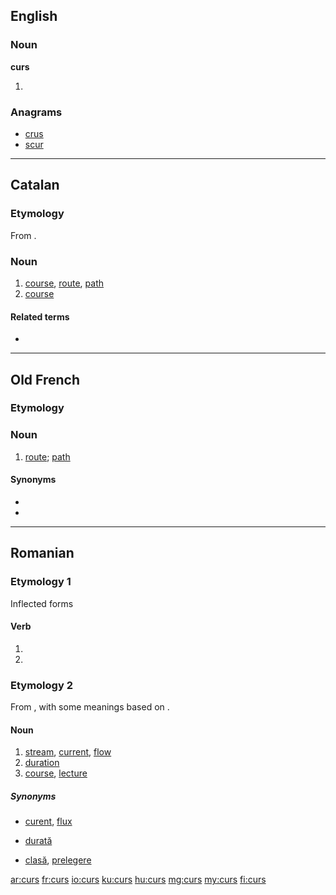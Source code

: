 ==English==

===Noun===
'''curs'''

# {{plural of|cur}}

===Anagrams===
* [[crus#English|crus]]
* [[scur#English|scur]]

----

==Catalan==

===Etymology===
From {{etyl|la|ca}} {{term|cursus|lang=la}}.

===Noun===
{{ca-noun|m|cursos}}

# [[course]], [[route]], [[path]]
# [[course]] {{gloss|learning program}}

====Related terms====
* {{l|ca|cursar}}

----

==Old French==

===Etymology===
{{etyl|la|fro}} {{term|cursus|lang=la}}

===Noun===
{{fro-noun|m|curs|curs}}

# [[route]]; [[path]]

====Synonyms====
* {{l/fro|rute}}
* {{l/fro|veie}}

----

==Romanian==

===Etymology 1===
Inflected forms

====Verb====
{{head|ro|verb}}

# {{past participle of|curge|lang=ro}}
# {{past participle of|cure|lang=ro}}

===Etymology 2===
From {{etyl|la|ro}} {{term|cursus|lang=la}}, with some meanings based on {{etyl|fr|ro}} {{term|cours|lang=fr}}.

====Noun====
{{ro-noun|n|cursuri}}

# [[stream]], [[current]], [[flow]]
# [[duration]]
# [[course]], [[lecture]]

=====Synonyms=====
* {{context|stream, current}} [[curent]], [[flux]]
* {{context|duration}} [[durată]]
* {{context|course}} [[clasă]], [[prelegere]]

[[ar:curs]]
[[fr:curs]]
[[io:curs]]
[[ku:curs]]
[[hu:curs]]
[[mg:curs]]
[[my:curs]]
[[fi:curs]]